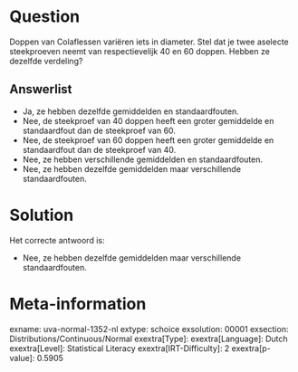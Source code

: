Question
========

Doppen van Colaflessen variëren iets in diameter. Stel dat je twee
aselecte steekproeven neemt van respectievelijk 40 en 60 doppen. Hebben
ze dezelfde verdeling?

Answerlist
----------

* Ja, ze hebben dezelfde gemiddelden en standaardfouten.
* Nee, de steekproef van 40 doppen heeft een groter gemiddelde en standaardfout dan de steekproef van 60.
* Nee, de steekproef van 60 doppen heeft een groter gemiddelde en standaardfout dan de steekproef van 40.
* Nee, ze hebben verschillende gemiddelden en standaardfouten.
* Nee, ze hebben dezelfde gemiddelden maar verschillende standaardfouten.

Solution
========

Het correcte antwoord is: 

* Nee, ze hebben dezelfde gemiddelden maar verschillende standaardfouten.

Meta-information
================
exname: uva-normal-1352-nl
extype: schoice
exsolution: 00001
exsection: Distributions/Continuous/Normal
exextra[Type]: 
exextra[Language]: Dutch
exextra[Level]: Statistical Literacy
exextra[IRT-Difficulty]: 2
exextra[p-value]: 0.5905
